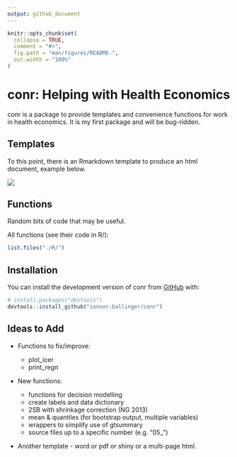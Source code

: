 ```yaml
---
output: github_document
---
```


<!-- README.md is generated from README.Rmd. Please edit that file -->

```r
knitr::opts_chunk$set(
  collapse = TRUE,
  comment = "#>",
  fig.path = "man/figures/README-",
  out.width = "100%"
)
```

# conr: Helping with Health Economics

<!-- badges: start -->
<!-- badges: end -->

conr is a package to provide templates and convenience functions for work in 
health economics.
It is my first package and will be bug-ridden.

## Templates

To this point, there is an Rmarkdown template to produce an html document, 
example below.

![](./inst/images/template_example_pic.PNG)

## Functions

Random bits of code that may be useful. 

All functions (see their code in R/):

```r
list.files("./R/")
```

## Installation

You can install the development version of conr from 
[GitHub](https://github.com/) with:

``` r
# install.packages("devtools")
devtools::install_github("connor-ballinger/conr")
```

## Ideas to Add

-   Functions to fix/improve:

    -   plot_icer
    -   print_regn

-   New functions:

    -   functions for decision modelling
    -   create labels and data dictionary
    -   2SB with shrinkage correction (NG 2013)
    -   mean & quantiles (for bootstrap output, multiple variables)
    -   wrappers to simplify use of gtsummary
    -   source files up to a specific number (e.g. "05_")

-   Another template - word or pdf or shiny or a multi-page html.
